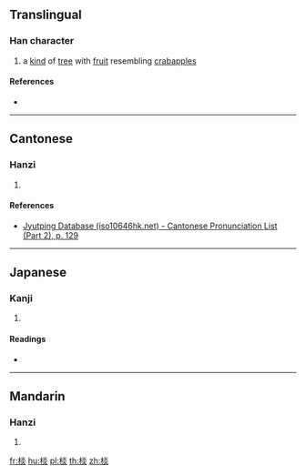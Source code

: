 ==Translingual==

===Han character===
{{Han char|rn=75|rad=木|as=08|sn=12|four=49989|canj=DFF|ids=⿰木炎}}

# {{lb|zh|archaic}} {{lb|zh|literary}} a [[kind]] of [[tree]] with [[fruit]] resembling [[crabapple]]s

====References====
* {{Han ref|kx=0534.040|dkj=14967|dj=0922.030|hdz=21238.050|uh=68EA|ud=26858|bh=D9B0|bd=55728}}

----

==Cantonese==

===Hanzi===
{{yue-hanzi|jyut=[[jim5]]|y=yim5}}

# {{defn|lang=yue|sort=木08}}

====References====
* [http://www.iso10646hk.net/jp/document/download.jsp Jyutping Database (iso10646hk.net) - Cantonese Pronunciation List (Part 2), p. 129]

----

==Japanese==

===Kanji===
{{ja-kanji|grade=|rs=木08}}

# {{defn|lang=ja|sort=木08}}

====Readings====
* {{ja-readings|on=[[えん]] (en), [[せん]] (sen)|kun=}}

----

==Mandarin==

===Hanzi===
{{cmn-hanzi|pin=[[yǎn]] ([[yan3]]), [[yàn]] ([[yan4]])|wg=yen<sup>3</sup>, yen<sup>4</sup>}}

# {{defn|lang=cmn|sort=木08}}

[[fr:棪]]
[[hu:棪]]
[[pl:棪]]
[[th:棪]]
[[zh:棪]]